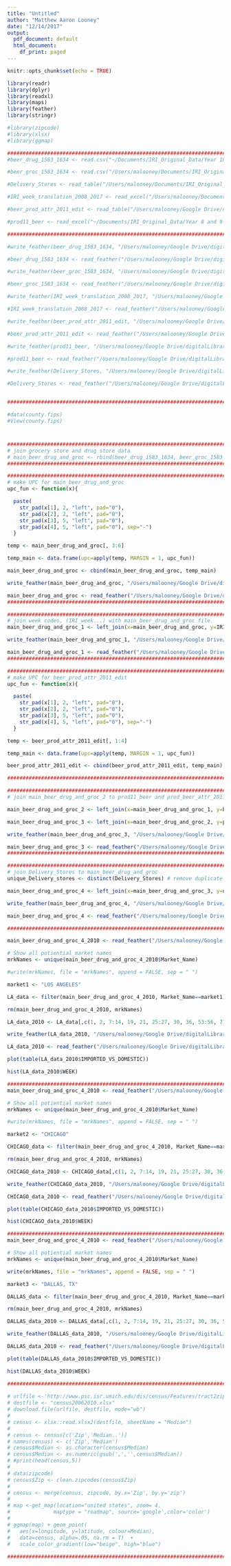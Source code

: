 ```yaml
---
title: "Untitled"
author: "Matthew Aaron Looney"
date: "12/14/2017"
output:
  pdf_document: default
  html_document:
    df_print: paged
---
```


```r
knitr::opts_chunk$set(echo = TRUE)

library(readr)
library(dplyr)
library(readxl)
library(maps)
library(feather)
library(stringr)

#library(zipcode)
#library(xlsx)
#library(ggmap)

```

```r

################################################################################
#beer_drug_1583_1634 <- read.csv("~/Documents/IRI_Original_Data/Year 10 and 11 DVD/Year10/beer/beer_drug_1583_1634", sep="")

#beer_groc_1583_1634 <- read.csv("/Users/malooney/Documents/IRI_Original_Data/Year 10 and 11 DVD/Year10/beer/beer_groc_1583_1634", sep="")

#Delivery_Stores <- read_table("/Users/malooney/Documents/IRI_Original_Data/Year 10 and 11 DVD/Year10/beer/Delivery_Stores")

#IRI_week_translation_2008_2017 <- read_excel("/Users/malooney/Documents/IRI_Original_Data/Year 10 and 11 DVD/Year10/beer/IRI week translation_2008_2017.xls", col_types = c("numeric", "date", "date", "skip", "skip", "skip"))

#beer_prod_attr_2011_edit <- read_table("/Users/malooney/Google Drive/digitalLibrary/*MS_Thesis/MS_Thesis/data/beer_prod_attr_2011_edit")

#prod11_beer <- read_excel("~/Documents/IRI_Original_Data/Year 8 and 9 DVD/parsed stub files 2008-2011/prod11_beer.xlsx")

################################################################################

#write_feather(beer_drug_1583_1634, "/Users/malooney/Google Drive/digitalLibrary/*MS_Thesis/MS_Thesis/data/beer_drug_1583_1634_feather")

#beer_drug_1583_1634 <- read_feather("/Users/malooney/Google Drive/digitalLibrary/*MS_Thesis/MS_Thesis/data/beer_drug_1583_1634_feather")

#write_feather(beer_groc_1583_1634, "/Users/malooney/Google Drive/digitalLibrary/*MS_Thesis/MS_Thesis/data/beer_groc_1583_1634_feather")

#beer_groc_1583_1634 <- read_feather("/Users/malooney/Google Drive/digitalLibrary/*MS_Thesis/MS_Thesis/data/beer_groc_1583_1634_feather")

#write_feather(IRI_week_translation_2008_2017, "/Users/malooney/Google Drive/digitalLibrary/*MS_Thesis/MS_Thesis/data/IRI_week_translation_2008_2017_feather")

#IRI_week_translation_2008_2017 <- read_feather("/Users/malooney/Google Drive/digitalLibrary/*MS_Thesis/MS_Thesis/data/IRI_week_translation_2008_2017_feather")

#write_feather(beer_prod_attr_2011_edit, "/Users/malooney/Google Drive/digitalLibrary/*MS_Thesis/MS_Thesis/data/beer_prod_attr_2011_edit_feather")

#beer_prod_attr_2011_edit <- read_feather("/Users/malooney/Google Drive/digitalLibrary/*MS_Thesis/MS_Thesis/data/beer_prod_attr_2011_edit_feather")

#write_feather(prod11_beer, "/Users/malooney/Google Drive/digitalLibrary/*MS_Thesis/MS_Thesis/data/prod11_beer_feather")

#prod11_beer <- read_feather("/Users/malooney/Google Drive/digitalLibrary/*MS_Thesis/MS_Thesis/data/prod11_beer_feather")

#write_feather(Delivery_Stores, "/Users/malooney/Google Drive/digitalLibrary/*MS_Thesis/MS_Thesis/data/Delivery_Stores_feather")

#Delivery_Stores <- read_feather("/Users/malooney/Google Drive/digitalLibrary/*MS_Thesis/MS_Thesis/data/Delivery_Stores_feather")


################################################################################

#data(county.fips)
#View(county.fips)

```
# 
```r

################################################################################
# join grocery store and drug store data
# main_beer_drug_and_groc <- rbind(beer_drug_1583_1634, beer_groc_1583_1634)
################################################################################

################################################################################
# make UPC for main_beer_drug_and_groc
upc_fun <- function(x){

  paste(
    str_pad(x[1], 2, "left", pad="0"),
    str_pad(x[2], 2, "left", pad="0"),
    str_pad(x[3], 5, "left", pad="0"),
    str_pad(x[4], 5, "left", pad="0"), sep="-")
  }

temp <- main_beer_drug_and_groc[, 3:6]

temp_main <- data.frame(upc=apply(temp, MARGIN = 1, upc_fun))

main_beer_drug_and_groc <- cbind(main_beer_drug_and_groc, temp_main)

write_feather(main_beer_drug_and_groc, "/Users/malooney/Google Drive/digitalLibrary/*MS_Thesis/MS_Thesis/data/main_beer_drug_and_groc_feather")

main_beer_drug_and_groc <- read_feather("/Users/malooney/Google Drive/digitalLibrary/*MS_Thesis/MS_Thesis/data/main_beer_drug_and_groc_feather")
################################################################################

################################################################################
# join week codes, (IRI_week...) with main_beer_drug_and_groc file.
main_beer_drug_and_groc_1 <- left_join(x=main_beer_drug_and_groc, y=IRI_week_translation_2008_2017, by=c("WEEK" = "IRI Week"))

write_feather(main_beer_drug_and_groc_1, "/Users/malooney/Google Drive/digitalLibrary/*MS_Thesis/MS_Thesis/data/main_beer_drug_and_groc_1_feather")

main_beer_drug_and_groc_1 <- read_feather("/Users/malooney/Google Drive/digitalLibrary/*MS_Thesis/MS_Thesis/data/main_beer_drug_and_groc_1_feather")
################################################################################

################################################################################
# make UPC for beer_prod_attr_2011_edit
upc_fun <- function(x){

  paste(
    str_pad(x[1], 2, "left", pad="0"),
    str_pad(x[2], 2, "left", pad="0"),
    str_pad(x[3], 5, "left", pad="0"),
    str_pad(x[4], 5, "left", pad="0"), sep="-")
  }

temp <- beer_prod_attr_2011_edit[, 1:4]

temp_main <- data.frame(upc=apply(temp, MARGIN = 1, upc_fun))

beer_prod_attr_2011_edit <- cbind(beer_prod_attr_2011_edit, temp_main)

################################################################################

################################################################################
# join main_beer_drug_and_groc_2 to prod11_beer and prod_beer_attr_2011_edit

main_beer_drug_and_groc_2 <- left_join(x=main_beer_drug_and_groc_1, y=beer_prod_attr_2011_edit, by=c("upc" = "upc"))

main_beer_drug_and_groc_3 <- left_join(x=main_beer_drug_and_groc_2, y=prod11_beer, by=c("upc" = "UPC"))

write_feather(main_beer_drug_and_groc_3, "/Users/malooney/Google Drive/digitalLibrary/*MS_Thesis/MS_Thesis/data/main_beer_drug_and_groc_3_feather")

main_beer_drug_and_groc_3 <- read_feather("/Users/malooney/Google Drive/digitalLibrary/*MS_Thesis/MS_Thesis/data/main_beer_drug_and_groc_3_feather")
#################################################################################

################################################################################
# join Delivery_Stores to main_beer_drug_and_groc
unique_Delivery_stores <- distinct(Delivery_Stores) # remove duplicate IRI_Key numbers

main_beer_drug_and_groc_4 <- left_join(x=main_beer_drug_and_groc_3, y=unique_Delivery_stores, by="IRI_KEY")

write_feather(main_beer_drug_and_groc_4, "/Users/malooney/Google Drive/digitalLibrary/*MS_Thesis/MS_Thesis/data/main_beer_drug_and_groc_4_feather")

main_beer_drug_and_groc_4 <- read_feather("/Users/malooney/Google Drive/digitalLibrary/*MS_Thesis/MS_Thesis/data/main_beer_drug_and_groc_4_feather")

```

```r

################################################################################

main_beer_drug_and_groc_4_2010 <- read_feather("/Users/malooney/Google Drive/digitalLibrary/*MS_Thesis/MS_Thesis/data/main_beer_drug_and_groc_4_feather")

# Show all potiential market names
mrkNames <- unique(main_beer_drug_and_groc_4_2010$Market_Name)

#write(mrkNames, file = "mrkNames", append = FALSE, sep = " ")

market1 <- "LOS ANGELES"

LA_data <- filter(main_beer_drug_and_groc_4_2010, Market_Name==market1)

rm(main_beer_drug_and_groc_4_2010, mrkNames)

LA_data_2010 <- LA_data[,c(1, 2, 7:14, 19, 21, 25:27, 30, 36, 53:56, 71:76)]

write_feather(LA_data_2010, "/Users/malooney/Google Drive/digitalLibrary/*MS_Thesis/MS_Thesis/data/LA_data_2010_feather")

LA_data_2010 <- read_feather("/Users/malooney/Google Drive/digitalLibrary/*MS_Thesis/MS_Thesis/data/LA_data_2010_feather")

plot(table(LA_data_2010$IMPORTED_VS_DOMESTIC))

hist(LA_data_2010$WEEK)
```

```r
################################################################################
main_beer_drug_and_groc_4_2010 <- read_feather("/Users/malooney/Google Drive/digitalLibrary/*MS_Thesis/MS_Thesis/data/main_beer_drug_and_groc_4_feather")

# Show all potiential market names
mrkNames <- unique(main_beer_drug_and_groc_4_2010$Market_Name)

#write(mrkNames, file = "mrkNames", append = FALSE, sep = " ")

market2 <- "CHICAGO"

CHICAGO_data <- filter(main_beer_drug_and_groc_4_2010, Market_Name==market2)

rm(main_beer_drug_and_groc_4_2010, mrkNames)

CHICAGO_data_2010 <- CHICAGO_data[,c(1, 2, 7:14, 19, 21, 25:27, 30, 36, 53:56, 71:76)]

write_feather(CHICAGO_data_2010, "/Users/malooney/Google Drive/digitalLibrary/*MS_Thesis/MS_Thesis/data/CHICAGO_data_2010_feather")

CHICAGO_data_2010 <- read_feather("/Users/malooney/Google Drive/digitalLibrary/*MS_Thesis/MS_Thesis/data/CHICAGO_data_2010_feather")

plot(table(CHICAGO_data_2010$IMPORTED_VS_DOMESTIC))

hist(CHICAGO_data_2010$WEEK)


```

```r
################################################################################
main_beer_drug_and_groc_4_2010 <- read_feather("/Users/malooney/Google Drive/digitalLibrary/*MS_Thesis/MS_Thesis/data/main_beer_drug_and_groc_4_feather")

# Show all potiential market names
mrkNames <- unique(main_beer_drug_and_groc_4_2010$Market_Name)

write(mrkNames, file = "mrkNames", append = FALSE, sep = " ")

market3 <- "DALLAS, TX"

DALLAS_data <- filter(main_beer_drug_and_groc_4_2010, Market_Name==market3)

rm(main_beer_drug_and_groc_4_2010, mrkNames)

DALLAS_data_2010 <- DALLAS_data[,c(1, 2, 7:14, 19, 21, 25:27, 30, 36, 53:56, 71:76)]

write_feather(DALLAS_data_2010, "/Users/malooney/Google Drive/digitalLibrary/*MS_Thesis/MS_Thesis/data/DALLAS_data_2010_feather")

DALLAS_data_2010 <- read_feather("/Users/malooney/Google Drive/digitalLibrary/*MS_Thesis/MS_Thesis/data/DALLAS_data_2010_feather")

plot(table(DALLAS_data_2010$IMPORTED_VS_DOMESTIC))

hist(DALLAS_data_2010$WEEK)


```














```r
################################################################################
   
# urlfile <-'http://www.psc.isr.umich.edu/dis/census/Features/tract2zip/MedianZIP-3.xlsx'
# destfile <- "census20062010.xlsx"
# download.file(urlfile, destfile, mode="wb")
# 
# census <- xlsx::read.xlsx2(destfile, sheetName = "Median")
#    
# census <- census[c('Zip','Median..')]
# names(census) <- c('Zip','Median')
# census$Median <- as.character(census$Median)
# census$Median <- as.numeric(gsub(',','',census$Median))
# #print(head(census,5))
#    
# data(zipcode)
# census$Zip <- clean.zipcodes(census$Zip)
#    
# census <- merge(census, zipcode, by.x='Zip', by.y='zip')
#    
# map <-get_map(location="united states", zoom= 4,
#              maptype = "roadmap", source='google',color='color')
#    
# ggmap(map) + geom_point(
#   aes(x=longitude, y=latitude, colour=Median), 
#   data=census, alpha=.05, na.rm = T)  + 
#   scale_color_gradient(low="beige", high="blue")
   
################################################################################
```

